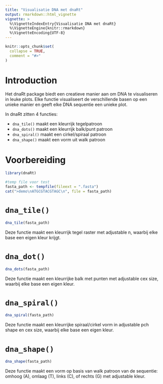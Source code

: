 ```yaml
---
title: "Visualisatie DNA met dnaRt"
output: rmarkdown::html_vignette
vignette: >
  %\VignetteIndexEntry{Visualisatie DNA met dnaRt}
  %\VignetteEngine{knitr::rmarkdown}
  %\VignetteEncoding{UTF-8}
---
```


```r
knitr::opts_chunk$set(
  collapse = TRUE,
  comment = "#>"
)
```

# Introduction

Het dnaRt package biedt een creatieve manier aan om DNA te visualiseren in leuke plots. Elke functie visualiseert de verschillende basen op een unieke manier en geeft elke DNA sequentie een unieke plot.

In dnaRt zitten 4 functies:

- `dna_tile()` maakt een kleurrijk tegelpatroon
- `dna_dots()` maakt een kleurrijk balk/punt patroon
- `dna_spiral()` maakt een cirkel/spiraal patroon
- `dna_shape()` maakt een vorm uit walk patroon

# Voorbereiding
```r
library(dnaRt)

#temp file voor test
fasta_path <- tempfile(fileext = ".fasta")
cat(">demo\nATGCGTACGTAGC\n", file = fasta_path)
```

# `dna_tile()`
```r
dna_tile(fasta_path)
```
Deze functie maakt een kleurrijk tegel raster met adjustable n, waarbij elke base een eigen kleur krijgt.

# `dna_dot()`
```r
dna_dots(fasta_path)
```
Deze functie maakt een kleurrijke balk met punten met adjustable cex size, waarbij elke base een eigen kleur.

# `dna_spiral()`
```r
dna_spiral(fasta_path)
```
Deze functie maakt een kleurrijke spiraal/cirkel vorm in adjustable pch shape en cex size, waarbij elke base een eigen kleur.

# `dna_shape()`
```r
dna_shape(fasta_path)
```
Deze functie maakt een vorm op basis van walk patroon van de sequentie: omhoog (A), omlaag (T), links (C), of rechts (G) met adjustable kleur.
